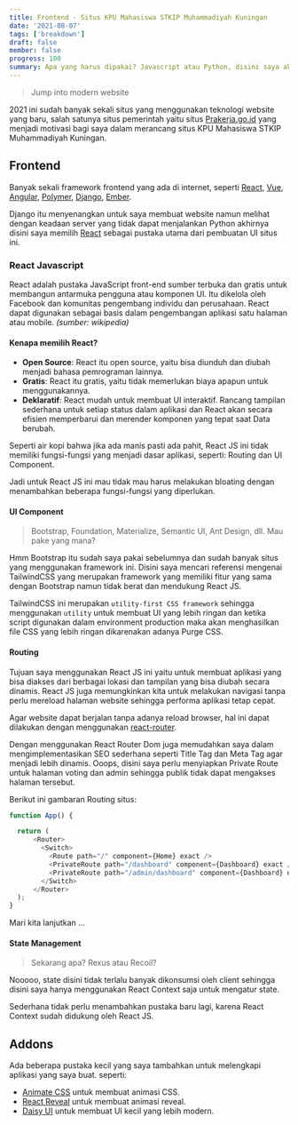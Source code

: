 ```yaml
---
title: Frontend - Situs KPU Mahasiswa STKIP Muhammadiyah Kuningan
date: '2021-08-07'
tags: ['breakdown']
draft: false
member: false
progress: 100
summary: Apa yang harus dipakai? Javascript atau Python, disini saya akan membahas mengenai pembuatan frontend untuk situs KPU Mahasiswa STKIP Muhammadiyah Kuningan.
---
```


> Jump into modern website

2021 ini sudah banyak sekali situs yang menggunakan teknologi website yang baru, salah satunya situs pemerintah yaitu situs [Prakerja.go.id](https://dashboard.prakerja.go.id/) yang menjadi motivasi bagi saya dalam merancang situs KPU Mahasiswa STKIP Muhammadiyah Kuningan.

## Frontend

Banyak sekali framework frontend yang ada di internet, seperti [React](https://facebook.github.io/react/), [Vue](https://vuejs.org/), [Angular](https://angular.io/), [Polymer](https://www.polymer-project.org/), [Django](https://www.djangoproject.com/), [Ember](https://emberjs.com/).

Django itu menyenangkan untuk saya membuat website namun melihat dengan keadaan server yang tidak dapat menjalankan Python akhirnya disini saya memilih [React](https://reactjs.org/) sebagai pustaka utama dari pembuatan UI situs ini.

### React Javascript

React adalah pustaka JavaScript front-end sumber terbuka dan gratis untuk membangun antarmuka pengguna atau komponen UI. Itu dikelola oleh Facebook dan komunitas pengembang individu dan perusahaan. React dapat digunakan sebagai basis dalam pengembangan aplikasi satu halaman atau mobile. _(sumber: wikipedia)_

#### Kenapa memilih React?

- **Open Source**: React itu open source, yaitu bisa diunduh dan diubah menjadi bahasa pemrograman lainnya.
- **Gratis**: React itu gratis, yaitu tidak memerlukan biaya apapun untuk menggunakannya.
- **Deklaratif**: React mudah untuk membuat UI interaktif. Rancang tampilan sederhana untuk setiap status dalam aplikasi dan React akan secara efisien memperbarui dan merender komponen yang tepat saat Data berubah.

Seperti air kopi bahwa jika ada manis pasti ada pahit, React JS ini tidak memiliki fungsi-fungsi yang menjadi dasar aplikasi, seperti: Routing dan UI Component.

Jadi untuk React JS ini mau tidak mau harus melakukan bloating dengan menambahkan beberapa fungsi-fungsi yang diperlukan.

#### UI Component

> Bootstrap, Foundation, Materialize, Semantic UI, Ant Design, dll.
> Mau pake yang mana?

Hmm Bootstrap itu sudah saya pakai sebelumnya dan sudah banyak situs yang menggunakan framework ini.
Disini saya mencari referensi mengenai TailwindCSS yang merupakan framework yang memiliki fitur yang sama dengan Bootstrap namun tidak berat dan mendukung React JS.

TailwindCSS ini merupakan `utility-first CSS framework` sehingga menggunakan `utility` untuk membuat UI yang lebih ringan dan ketika script digunakan dalam environment production maka akan menghasilkan file CSS yang lebih ringan dikarenakan adanya Purge CSS.

#### Routing

Tujuan saya menggunakan React JS ini yaitu untuk membuat aplikasi yang bisa diakses dari berbagai lokasi dan tampilan yang bisa diubah secara dinamis.
React JS juga memungkinkan kita untuk melakukan navigasi tanpa perlu mereload halaman website sehingga performa aplikasi tetap cepat.

Agar website dapat berjalan tanpa adanya reload browser, hal ini dapat dilakukan dengan menggunakan [react-router](https://reacttraining.com/react-router/).

Dengan menggunakan React Router Dom juga memudahkan saya dalam mengimplementasikan SEO sederhana seperti Title Tag dan Meta Tag agar menjadi lebih dinamis.
Ooops, disini saya perlu menyiapkan Private Route untuk halaman voting dan admin sehingga publik tidak dapat mengakses halaman tersebut.

Berikut ini gambaran Routing situs:

```js:app.js
function App() {

  return (
      <Router>
        <Switch>
          <Route path="/" component={Home} exact />
          <PrivateRoute path="/dashboard" component={Dashboard} exact />
          <PrivateRoute path="/admin/dashboard" component={Dashboard} exact />
        </Switch>
      </Router>
  );
}
```

Mari kita lanjutkan ...

#### State Management

> Sekarang apa? Rexus atau Recoil?

Nooooo, state disini tidak terlalu banyak dikonsumsi oleh client sehingga disini saya hanya menggunakan React Context saja untuk mengatur state.

Sederhana tidak perlu menambahkan pustaka baru lagi, karena React Context sudah didukung oleh React JS.

## Addons

Ada beberapa pustaka kecil yang saya tambahkan untuk melengkapi aplikasi yang saya buat. seperti:

- [Animate CSS](https://animate.style/) untuk membuat animasi CSS.
- [React Reveal](https://www.react-reveal.com/) untuk membuat animasi reveal.
- [Daisy UI](https://daisyui.github.io/) untuk membuat UI kecil yang lebih modern.
